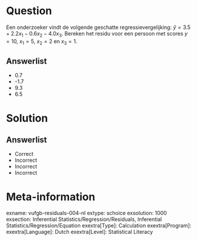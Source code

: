 Question
========

Een onderzoeker vindt de volgende geschatte regressievergelijking: $\hat{y} = 3.5+2.2x_{1}-0.6x_{2}-4.0x_{3}$. Bereken het residu voor een persoon met scores $y = 10$, $x_{1} = 5$, $x_{2} = 2$ en $x_{3} = 1$.
  
Answerlist
----------
* 0.7
* -1.7
* 9.3
* 6.5


Solution
========

Answerlist
----------
* Correct
* Incorrect
* Incorrect
* Incorrect

Meta-information
================
exname: vufgb-residuals-004-nl
extype: schoice
exsolution: 1000
exsection: Inferential Statistics/Regression/Residuals, Inferential Statistics/Regression/Equation
exextra[Type]: Calculation
exextra[Program]: 
exextra[Language]: Dutch
exextra[Level]: Statistical Literacy